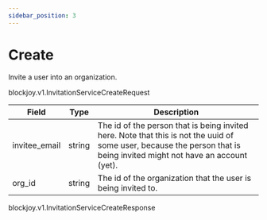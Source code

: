 ```yaml
---
sidebar_position: 3
---
```



# Create

<ApiMethod method="rpc" name="Create" />

Invite a user into an organization.

<ApiMethod method="requests" name="InvitationServiceCreateRequest" />

<VersionType>blockjoy.v1.InvitationServiceCreateRequest</VersionType>

| Field         | Type   | Description                                                                                                                                                             |
| ------------- | ------ | ----------------------------------------------------------------------------------------------------------------------------------------------------------------------- |
| invitee_email | string | The id of the person that is being invited here. Note that this is not the uuid of some user, because the person that is being invited might not have an account (yet). |
| org_id        | string | The id of the organization that the user is being invited to.                                                                                                           |

<CustomCodeBlock codes={codes} />

<ApiMethod method="returns" name="InvitationServiceCreateResponse" />

<VersionType>blockjoy.v1.InvitationServiceCreateResponse</VersionType>
